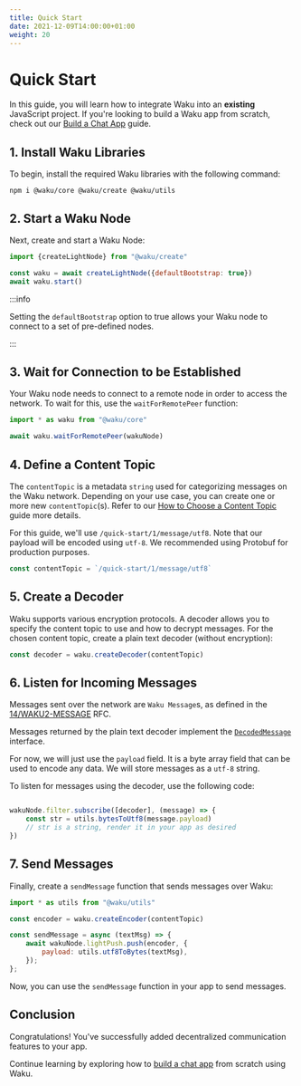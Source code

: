 ```yaml
---
title: Quick Start
date: 2021-12-09T14:00:00+01:00
weight: 20
---
```


# Quick Start

In this guide, you will learn how to integrate Waku into an **existing** JavaScript project.
If you're looking to build a Waku app from scratch, check out our [Build a Chat App](./build-chat-app) guide.

## 1. Install Waku Libraries

To begin, install the required Waku libraries with the following command:

```shell
npm i @waku/core @waku/create @waku/utils
```

## 2. Start a Waku Node

Next, create and start a Waku Node:

```js
import {createLightNode} from "@waku/create"

const waku = await createLightNode({defaultBootstrap: true})
await waku.start()
```

:::info

Setting the `defaultBootstrap` option to true allows your Waku node to connect to a set of pre-defined nodes.

:::

## 3. Wait for Connection to be Established

Your Waku node needs to connect to a remote node in order to access the network.
To wait for this, use the `waitForRemotePeer` function:

```js
import * as waku from "@waku/core"

await waku.waitForRemotePeer(wakuNode)
```

## 4. Define a Content Topic

The `contentTopic` is a metadata `string` used for categorizing messages on the Waku network.
Depending on your use case, you can create one or more new `contentTopic`(s).
Refer to our [How to Choose a Content Topic](/overview/concepts/content-topics) guide more details.

For this guide, we'll use `/quick-start/1/message/utf8`.
Note that our payload will be encoded using `utf-8`.
We recommended using Protobuf for production purposes.

```js
const contentTopic = `/quick-start/1/message/utf8`
```

## 5. Create a Decoder

Waku supports various encryption protocols.
A decoder allows you to specify the content topic to use and how to decrypt messages.
For the chosen content topic, create a plain text decoder (without encryption):

```js
const decoder = waku.createDecoder(contentTopic)
```

## 6. Listen for Incoming Messages

Messages sent over the network are `Waku Message`s,
as defined in the [14/WAKU2-MESSAGE](https://rfc.vac.dev/spec/14/#wire-format) RFC.

Messages returned by the plain text decoder implement the [`DecodedMessage`](https://js.waku.org/classes/_waku_core.DecodedMessage.html) interface.

For now, we will just use the `payload` field.
It is a byte array field that can be used to encode any data.
We will store messages as a `utf-8` string.

To listen for messages using the decoder, use the following code:

```js

wakuNode.filter.subscribe([decoder], (message) => {
    const str = utils.bytesToUtf8(message.payload)
    // str is a string, render it in your app as desired
})
```

## 7. Send Messages

Finally, create a `sendMessage` function that sends messages over Waku:

```js
import * as utils from "@waku/utils"

const encoder = waku.createEncoder(contentTopic)

const sendMessage = async (textMsg) => {
    await wakuNode.lightPush.push(encoder, {
        payload: utils.utf8ToBytes(textMsg),
    });
};
```

Now, you can use the `sendMessage` function in your app to send messages.

## Conclusion

Congratulations! You've successfully added decentralized communication features to your app.

Continue learning by exploring how to [build a chat app](./build-chat-app) from scratch using Waku.
